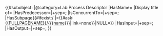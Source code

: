 <includeonly>{{#subobject:{{{name}}}
|@category=Lab Process Descriptor
|HasName={{{name}}}
|Display title of={{{name}}}
|HasPredecessor={{{predecessor|}}}|+sep=;
|IsConcurrentTo={{{concurrent to|}}}|+sep=;
|HasSubpage{{#ifexist:{{FULLPAGENAME}}/{{{name}}} |={{#ask:[[{{FULLPAGENAME}}/{{{name}}}]]|link=none}}|NULL=}}
|HasInput={{{input objects|}}}|+sep=;
|HasOutput={{{output objects|}}}|+sep=;
}}</includeonly>